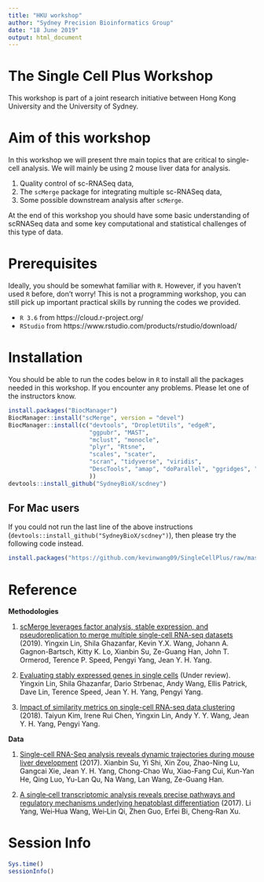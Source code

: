 ```yaml
---
title: "HKU workshop"
author: "Sydney Precision Bioinformatics Group"
date: "18 June 2019"
output: html_document
---
```


# The Single Cell Plus Workshop

This workshop is part of a joint research initiative between Hong Kong University and the University of Sydney.


# Aim of this workshop

In this workshop we will present thre main topics that are critical to single-cell analysis. We will mainly be using 2 mouse liver data for analysis. 

  1. Quality control of sc-RNASeq data,
  1. The `scMerge` package for integrating multiple sc-RNASeq data, 
  1. Some possible downstream analysis after `scMerge`. 


At the end of this workshop you should have some basic understanding of scRNASeq data and some key computational and statistical challenges of this type of data. 


# Prerequisites

Ideally, you should be somewhat familiar with `R`. However, if you haven't used `R` before, don't worry! This is not a programming workshop, you can still pick up important practical skills by running the codes we provided. 

  + `R 3.6` from https://cloud.r-project.org/ 
  + `RStudio` from https://www.rstudio.com/products/rstudio/download/
  

# Installation 

You should be able to run the codes below in `R` to install all the packages needed in this workshop. If you encounter any problems. Please let one of the instructors know. 

```r
install.packages("BiocManager")
BiocManager::install("scMerge", version = "devel")
BiocManager::install(c("devtools", "DropletUtils", "edgeR",
                       "ggpubr", "MAST", 
                       "mclust", "monocle", 
                       "plyr", "Rtsne", 
                       "scales", "scater", 
                       "scran", "tidyverse", "viridis",
                       "DescTools", "amap", "doParallel", "ggridges", "lme4", "mice", "methods", "caret", "randomForest", "clusteval", "dendextend", "gmodels", "e1071"
                       ))
devtools::install_github("SydneyBioX/scdney")
```

## For Mac users

If you could not run the last line of the above instructions (`devtools::install_github("SydneyBioX/scdney")`), then please try the following code instead. 

```r
install.packages("https://github.com/kevinwang09/SingleCellPlus/raw/master/scdney_mac_binary/scdney_0.1.3.tgz", repos = NULL)
```

# Reference

**Methodologies**

1. [scMerge leverages factor analysis, stable expression, and pseudoreplication to merge multiple single-cell RNA-seq datasets]((http://www.pnas.org/lookup/doi/10.1073/pnas.1820006116)) (2019). Yingxin Lin, Shila Ghazanfar, Kevin Y.X. Wang, Johann A. Gagnon-Bartsch, Kitty K. Lo, Xianbin Su, Ze-Guang Han, John T. Ormerod, Terence P. Speed, Pengyi Yang, Jean Y. H. Yang.

1. [Evaluating stably expressed genes in single cells](https://www.biorxiv.org/content/biorxiv/early/2018/11/22/229815.full.pdf) (Under review). Yingxin Lin, Shila Ghazanfar, Dario Strbenac, Andy Wang, Ellis Patrick, Dave Lin, Terence Speed, Jean Y. H. Yang, Pengyi Yang.

1. [Impact of similarity metrics on single-cell RNA-seq data clustering](https://doi.org/10.1093/bib/bby076) (2018). Taiyun Kim, Irene Rui Chen, Yingxin Lin, Andy Y. Y. Wang, Jean Y. H. Yang, Pengyi Yang.


**Data**

1. [Single-cell RNA-Seq analysis reveals dynamic trajectories during mouse liver development](https://doi.org/10.1186/s12864-017-4342-x) (2017). Xianbin Su, Yi Shi, Xin Zou, Zhao-Ning Lu, Gangcai Xie, Jean Y. H. Yang, Chong-Chao Wu, Xiao-Fang Cui, Kun-Yan He, Qing Luo, Yu-Lan Qu, Na Wang, Lan Wang, Ze-Guang Han.

1. [A single‐cell transcriptomic analysis reveals precise pathways and regulatory mechanisms underlying hepatoblast differentiation](https://doi.org/10.1002/hep.29353) (2017). Li Yang, Wei‐Hua Wang, Wei‐Lin Qi, Zhen Guo, Erfei Bi, Cheng‐Ran Xu. 



# Session Info
```r
Sys.time()
sessionInfo()
```

